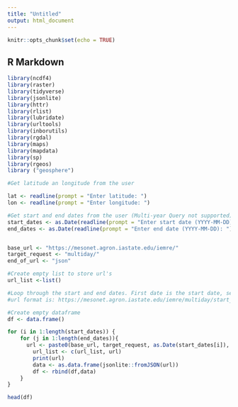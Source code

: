 ```yaml
---
title: "Untitled"
output: html_document
---
```


```r
knitr::opts_chunk$set(echo = TRUE)
```

## R Markdown

```r
library(ncdf4) 
library(raster)
library(tidyverse)
library(jsonlite)
library(httr)
library(rlist)
library(lubridate)
library(urltools)
library(inborutils)
library(rgdal)
library(maps)
library(mapdata)
library(sp)
library(rgeos)
library ("geosphere")
```  

```r
#Get latitude an longitude from the user

lat <- readline(prompt = "Enter latitude: ")
lon <- readline(prompt = "Enter longitude: ")

#Get start and end dates from the user (Multi-year Query not supported)
start_dates <- as.Date(readline(prompt = "Enter start date (YYYY-MM-DD): "))
end_dates <- as.Date(readline(prompt = "Enter end date (YYYY-MM-DD): "))


base_url <- "https://mesonet.agron.iastate.edu/iemre/"
target_request <- "multiday/"
end_of_url <- "json"

#Create empty list to store url's
url_list <-list()

#Loop through the start and end dates. First date is the start date, second date is the end date. Dates are paired.
#url format is: https://mesonet.agron.iastate.edu/iemre/multiday/start_dates/end_dates/lat/lon/json

#Create empty dataframe
df <- data.frame()

for (i in 1:length(start_dates)) {
    for (j in 1:length(end_dates)){
      url <- paste0(base_url, target_request, as.Date(start_dates[i]), "/", as.Date(end_dates[j]), "/", lat, "/", lon, "/", end_of_url)
        url_list <- c(url_list, url)
        print(url)  
        data <- as.data.frame(jsonlite::fromJSON(url))
        df <- rbind(df,data)
    }
}
```
```r
head(df)
```


